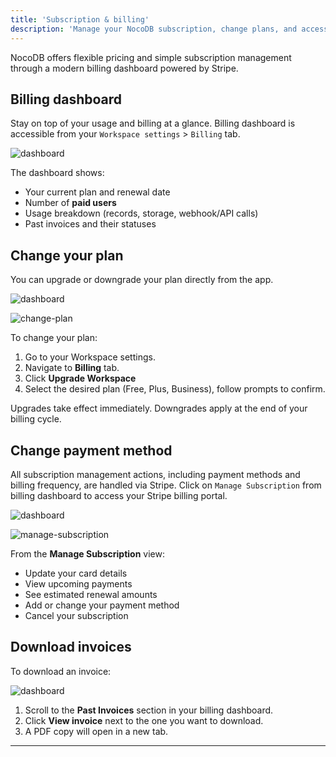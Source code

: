 ```yaml
---
title: 'Subscription & billing'
description: 'Manage your NocoDB subscription, change plans, and access billing information easily.'
---
```


NocoDB offers flexible pricing and simple subscription management through a modern billing dashboard powered by Stripe.

## Billing dashboard

Stay on top of your usage and billing at a glance. Billing dashboard is accessible from your `Workspace settings` > `Billing` tab.

![dashboard](/img/v2/workspace/billing-dashboard.png)

The dashboard shows:

- Your current plan and renewal date
- Number of **paid users**
- Usage breakdown (records, storage, webhook/API calls)
- Past invoices and their statuses


## Change your plan

You can upgrade or downgrade your plan directly from the app.

![dashboard](/img/v2/workspace/billing-dashboard-2.png)

![change-plan](/img/v2/workspace/change-plan.png)

To change your plan:

1. Go to your Workspace settings.
2. Navigate to **Billing** tab.
3. Click **Upgrade Workspace**
4. Select the desired plan (Free, Plus, Business), follow prompts to confirm.

<Callout type="info">Upgrades take effect immediately. Downgrades apply at the end of your billing cycle.</Callout>


## Change payment method

All subscription management actions, including payment methods and billing frequency, are handled via Stripe. Click on `Manage Subscription` from billing dashboard to access your Stripe billing portal.

![dashboard](/img/v2/workspace/billing-dashboard-3.png)

![manage-subscription](/img/v2/workspace/manage-subscription.png)

From the **Manage Subscription** view:

- Update your card details
- View upcoming payments
- See estimated renewal amounts
- Add or change your payment method
- Cancel your subscription


## Download invoices

To download an invoice:

![dashboard](/img/v2/workspace/billing-dashboard-4.png)

1. Scroll to the **Past Invoices** section in your billing dashboard.
2. Click **View invoice** next to the one you want to download.
3. A PDF copy will open in a new tab.

---
